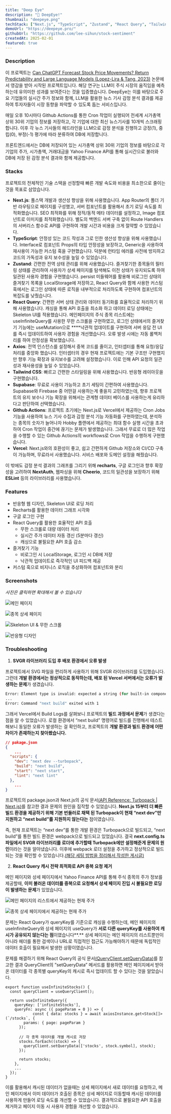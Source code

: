```yaml
---
title: "Deep Eye"
description: "👀 DeepEye!"
thumbnail: "deepeye.png"
techStack: ["Next.js", "TypeScript", "Zustand", "React Query", "Tailwind CSS", "Supabase", "Github Actions", "Vercel"]
demoUrl: "https://deepeye.pro/"
githubUrl: "https://github.com/lee-sihun/stock-sentiment"
createdAt: 2025-02-01
featured: true
---
```


### Description

 이 프로젝트는 [Can ChatGPT Forecast Stock Price Movements? Return Predictability and Large Language Models (Lopez-Lira & Tang, 2023)](https://papers.ssrn.com/sol3/papers.cfm?abstract_id=4412788) 논문에서 영감을 받아 시작된 프로젝트입니다. 해당 연구는 LLM이 주식 시장의 움직임을 예측하는데 유의미한 성과를 보여준다는 것을 입증했습니다. DeepEye는 이를 바탕으로 주요 기업들의 실시간 주가 정보와 함께, LLM을 활용한 뉴스 기사 감정 분석 결과를 제공하여 투자자들이 시장 동향을 파악할 수 있도록 돕는 서비스입니다. 

 매일 오후 10시마다 Github Actions를 통한 Cron 작업이 실행되어 전세계 시가총액 상위 30위 기업의 정보를 저장하고, 각 기업에 대한 최신 뉴스기사를 10개씩 스크래핑 합니다. 이후 각 뉴스 기사들의 헤드라인을 LLM으로 감정 분석을 진행하고 긍정(1), 중립(0), 부정(-1) 평가에 따라 분류하여 DB에 저장합니다. 

 프론트엔드에서는 DB에 저장되어 있는 시가총액 상위 30위 기업의 정보를 바탕으로 각 기업의 주가, 시가총액, 거래대금을 Yahoo Finance API를 통해 실시간으로 불러와 DB에 저장 된 감정 분석 결과와 함께 제공합니다.

 ### Stacks

프로젝트의 전체적인 기술 스택을 선정할때 빠른 개발 속도와 비용을 최소한으로 줄이는 것을 목표로 삼았습니다. 

- **Next.js**: 풀스택 개발과 생산성 향상을 위해 사용했습니다. App Router의 폴더 기반 라우팅으로 페이지를 구성했고, 서버 컴포넌트를 활용해서 초기 로딩 속도를 최적화했습니다. SEO 최적화를 위해 정적/동적 메타 데이터를 설정하고, Image 컴포넌트로 이미지를 최적화했습니다. 별도의 백엔드 서버 구축 없이 Route Handlers의 서버리스 함수로 API를 구현하여 개발 시간과 비용을 크게 절약할 수 있었습니다.
- **TypeScript**: 안정성 있는 코드 작성과 그로 인한 생산성 향상을 위해 사용했습니다. Interface로 컴포넌트 Props의 타입 안정성을 보장하고, Generic을 사용하여 재사용이 가능한 커스텀 훅을 구현했습니다. 덕분에 런타임 에러를 사전에 방지하고 코드의 가독성과 유지 보수성을 높일 수 있었습니다.
- **Zustand**: 간편한 전역 상태 관리를 위해 사용했습니다. 즐겨찾기한 종목들의 필터링 상태를 관리하여 사용자가 상세 페이지를 탐색해도 이전 상태가 유지되도록 하여 일관된 사용자 경험을 구현했습니다. persist 미들웨어를 활용해 비로그인 상태의 즐겨찾기 목록을 LocalStorage에 저장하고, React Query와 함께 사용한 커스텀 훅에서는 로그인 상태에 따른 로직을 내부적으로 처리하도록 구현하여 컴포넌트의 복잡도를 낮췄습니다.
- **React Query**: 간편한 서버 상태 관리와 데이터 동기화를 효율적으로 처리하기 위해 사용했습니다. 캐싱을 통해 API 호출을 최소화 하고 데이터 로딩 상태에는 Skeleton UI를 적용했습니다. 메인페이지의 주식 종목 리스트에는 useInfiniteQuery를 사용한 무한 스크롤을 구현하였고, 로그인 상태에서의 즐겨찾기 기능에는 useMutation으로 ****낙관적 업데이트를 구현하여 서버 응답 전 UI를 즉시 업데이트하여 사용자 경험을 개선했습니다. 오류 발생 시에는 자동 롤백처리를 하여 안정성을 확보했습니다.
- **Axios**: 전역 인스턴스를 설정해서 중복 코드를 줄이고, 인터셉터를 통해 요청/응답 처리를 중앙화 했습니다. 인터셉터의 경우 현재 프로젝트에는 기본 구조만 구현했지만 향후 기능 확장과 유지보수를 고려해 설정했습니다. 이로 인해 API 요청의 일관성과 재사용성을 높일 수 있었습니다.
- **Tailwind CSS**: 빠르고 간편한 스타일링을 위해 사용했습니다. 반응형 레이아웃을 구현했습니다.
- **Supabase**: 무료로 사용이 가능하고 초기 세팅이 간편하여 사용했습니다. Supabase와 Firebase 중 어떤걸 사용하는게 좋을지 고민하였는데, 향후 프로젝트의 유지 보수나 기능 확장을 위해서는 관계형 데이터 베이스를 사용하는게 유리하다고 판단하여 선택했습니다.
- **Github Actions**: 프로젝트 초기에는 Next.js로 Vercel에서 제공하는 Cron Jobs 기능을 사용하여 뉴스 기사 수집과 감정 분석 기능 자동화를 구현하였는데, 분석하는 종목의 숫자가 늘어나자 Hobby 플랜에서 제공하는 최대 함수 실행 시간을 초과하여 Cron 작업이 중간에 끊기는 문제가 발생했습니다. 그래서 무료로 더 많은 작업을 수행할 수 있는 Github Actions의 workflows로 Cron 작업을 수행하게 구현했습니다.
- **Vercel**: Next.js와의 호환성이 좋고, 쉽고 간편하게 Github 저장소와 CI/CD 구축이 가능하며, 무료라서 사용했습니다. 서비스 배포와 도메인 설정을 해줬습니다.

 이 밖에도 감정 분석 결과의 그래프를 그리기 위해 **recharts**, 구글 로그인과 향후 확장성을 고려하여 **NextAuth**, 웹파싱을 위해 **Cheerio**, 코드의 일관성을 보장하기 위해 **ESLint** 등의 라이브러리를 사용했습니다. 

### Features

- 반응형 웹 디자인, Skeleton UI로 로딩 처리
- Recharts를 활용한 데이터 그래프 시각화
- 구글 로그인 구현
- React Query를 활용한 효율적인 API 호출
    - 무한 스크롤로 대량 데이터 처리
    - 실시간 주가 데이터 자동 갱신 (5분마다 갱신)
    - 캐싱으로 불필요한 API 호출 감소
- 즐겨찾기 기능
    - 비로그인 시 LocalStorage, 로그인 시 DB에 저장
    - 낙관적 업데이트로 즉각적인 UI 피드백 제공
- 커스텀 훅으로 비지니스 로직을 추상화하여 컴포넌트와 분리

### Screenshots

*사진은 클릭하면 확대해서 볼 수 있습니다*

![메인 페이지](https://i.postimg.cc/fRY7vjBj/1.webp)

![종목 상세 페이지](https://i.postimg.cc/2Sqjp2Ph/2.webp)

![Skeleton UI & 무한 스크롤 ](https://i.postimg.cc/cC62K57c/3.gif)

![반응형 디자인](https://i.postimg.cc/RV7yWfKy/4.gif)


### Troubleshooting

1. **SVGR 라이브러리 도입 후 배포 환경에서 오류 발생** 

 프로젝트에서 SVG 파일을 편리하게 사용하기 위해 SVGR 라이브러리를 도입했습니다. 그런데 **개발 환경에서는 정상적으로 동작하는데, 배포 된 Vercel 서버에서는 오류가 발생하는 문제**가 생겼습니다. 

```bash
Error: Element type is invalid: expected a string (for built-in components) or a class/function (for composite components) but got: object.
...
Error: Command "next build" exited with 1
```

 그래서 Vercel에서 Build Logs를 살펴보니 프로젝트의 **빌드 과정에서 문제**가 생겼다는 점을 알 수 있었습니다. 로컬 환경에서 “next build” 명령어로 빌드를 진행해서 테스트해보니 동일한 오류가 발생하는 걸 확인하고, 프로젝트의 **개발 환경과 빌드 환경에 어떤 차이가 존재하는지 찾아봤습니다.** 

```json
// pakage.json
{
	...
  "scripts": {
    "dev": "next dev --turbopack",
    "build": "next build",
    "start": "next start",
    "lint": "next lint"
  },
	...
}
```

 프로젝트의 package.json과 Next.js의 공식 문서[(API Reference: Turbopack | Next.js)](https://nextjs.org/docs/app/api-reference/turbopack)를 참고한 결과 문제의 원인을 짐작할 수 있었습니다. **Next.js 15부터 더 빠른 빌드 환경을 제공하기 위해 기본 번들러로 채택 된 Turbopack이 현재 “next dev”만 지원하고 “next build”를 지원하지 않는다는** 점이였습니다. 

 즉, 현재 프로젝트는 “next dev”를 통한 개발 환경은 Turbopack으로 빌드되고, “next build”를 통한 빌드 환경은 webpack으로 빌드되고 있었습니다. 결국 **next.config.ts 파일에서 SVGR 라이브러리를 로더에 추가할때 Turbopack에만 설정해준게 문제의 원인**이라는 것을 알아냈습니다. 이후에 webpack 로더 설정을 추가하고 정상적으로 빌드되는 것을 확인할 수 있었습니다.[(해당 세팅 방법을 정리해서 작성한 게시글)](https://sihun.dev/blog/nextjs15_svgr_setting)

 2. **React Query 캐시 전략 최적화로 API 중복 요청 제거**

 메인 페이지와 상세 페이지에서 Yahoo Finance API를 통해 주식 종목의 주가 정보를 제공할때, **이미 불러온 데이터를 중복으로 요청해서 상세 페이지 진입 시 불필요한 로딩이 발생하는 문제**가 있었습니다.

![메인 페이지의 리스트에서 제공하는 현재 주가](https://i.postimg.cc/NFJyDLHc/5.webp)

![종목 상세 페이지에서 제공하는 현재 주가 ](https://i.postimg.cc/jSN5wMZK/6.webp)

 문제는 React Query가 queryKey를 기준으로 캐싱을 수행하는데, 메인 페이지의 useInfiniteQuery와 상세 페이지의 useQuery가 **서로 다른 queryKey를 사용하여 캐시가 공유되지 않는다는 점**이였습니다**.** 상세 페이지는 메인 페이지의 리스트뿐만이 아니라 헤더를 통한 검색이나 URL로 직접적인 접근도 가능해야하기 때문에 독립적인 데이터 호출이 필요해서 발생한 상황이였습니다. 

 문제를 해결하기 위해 React Query의 공식 문서[(QueryClient.setQueryData)](https://tanstack.com/query/v5/docs/reference/QueryClient/#queryclientsetquerydata)를 참고한 결과 QueryClient의 ”setQueryData” 메서드를 활용하면 메인 페이지에서 받아온 데이터를 각 종목별 queryKey의 캐시로 즉시 업데이트 할 수 있다는 것을 알았습니다. 

```tsx
export function useInfiniteStocks() {
  const queryClient = useQueryClient();

  return useInfiniteQuery({
    queryKey: ['infiniteStocks'],
    queryFn: async ({ pageParam = 0 }) => {
			const { data: stocks } = await axiosInstance.get<Stock[]>(`/stocks`, {
        params: { page: pageParam }
      });
      
      // 각 종목 데이터를 개별 캐시로 저장
      stocks.forEach((stock) => {
        queryClient.setQueryData(['stocks', stock.symbol], stock);
      });
      
      return stocks;
    },
    ...
  });
}
```

 이를 활용해서 캐시된 데이터가 없을때는 상세 페이지에서 새로 데이터를 요청하고, 메인 페이지에서 이미 데이터가 호출된 종목은 상세 페이지로 이동할때 캐시된 데이터를 사용하게 만들어 로딩 속도를 개선할 수 있었습니다. 결과적으로 불필요한 API 호출을 제거하고 페이지 이동 시 사용자 경험을 개선할 수 있었습니다.